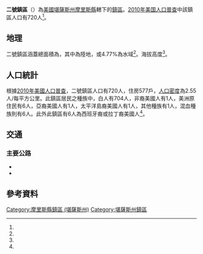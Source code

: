 {{noteTA
|G1=USState
}}
{{Infobox settlement
|official_name = 二號鎮區
|native_name = Township 2
|settlement_type = 鎮區
|pushpin_map=USA Kansas
|coordinates_display = inline,title
|coordinates_region = US-KS
|subdivision_type = [[世界政區索引|國家]]
|subdivision_name = [[美国|美国]]
|subdivision_type1 = [[美國行政區劃|州]]
|subdivision_name1 = [[堪薩斯州|堪薩斯州]]
|subdivision_type2 = [[堪薩斯州行政區劃|縣]]
|subdivision_name2 = [[摩里斯縣_(堪薩斯州)|摩里斯縣]]
|area_total_km2 = 281.81
|area_land_km2 = 268.35
|area_water_km2 = 13.45
|area_total_sq_mi =
|area_land_sq_mi =
|area_water_sq_mi =
|area_water_percent = 4.77
|population_as_of = [[2010年美国人口普查|2010]]
|population_footnotes = <ref name="Census 2010">{{cite web| url=http://factfinder2.census.gov| title=Race, Hispanic or Latino, Age, and Housing Occupancy: 2010 Census Redistricting Data, Township 2, Morris County, Kansas| publisher=U.S. Census Bureau, American FactFinder 2| accessdate=2017-03-28| archive-date=2013-09-11| archive-url=https://web.archive.org/web/20130911234518/http://factfinder2.census.gov/| dead-url=no}}</ref>
|population_total = 720
|population_density_km2 = auto
|elevation_footnotes = <ref name="gnis"/>
|elevation_m = 416
|elevation_ft = 
|latd = 38
|latm = 42
|lats = 36
|latNS = N
|longd = 96
|longm = 28
|longs = 39
|longEW = W
|postal_code_type =
|postal_code = 
|blank_name = [[聯邦資料處理標準|FIPS代碼]]
|blank_info = 20-71206
|blank1_name = [[地名信息系统|GNIS編號]] 
|blank1_info = 476902<ref name="gnis">{{cite web |url= {{Gnis3|476902}} |title= Township 2, Morris County, Kansas|work= [[Geographic_Names_Information_System|Geographic Names Information System]]|publisher= [[United_States_Geological_Survey|United States Geological Survey]] |accessdate= 2017-03-28 }}</ref>
|website = 
|footnotes = 
}}

'''二號鎮區'''（{{lang-en|'''Township 2'''}}）為[[美國|美國]][[堪薩斯州|堪薩斯州]][[摩里斯縣_(堪薩斯州)|摩里斯縣]]轄下的[[行政鎮區|鎮區]]。[[2010年美国人口普查|2010年美国人口普查]]中該鎮區人口有720人<ref name="Census 2010"/>。

==地理==
二號鎮區涵蓋總面積為{{convert|281.81|km2|sqmi}}，其中{{convert|268.35|km2|sqmi}}為陸地，{{convert|13.45|km2|sqmi}}或4.77%為水域<ref name="Census 2010"/>。海拔高度{{convert|416|m|ft}}<ref name="gnis"/>。

==人口統計==
根據[[2010年美國人口普查|2010年美國人口普查]]，二號鎮區人口有720人，住房577戶，[[人口密度|人口密度]]為2.55人/每平方公里。此鎮區居民之種族中，白人有704人，非裔美國人有1人，美洲原住民有6人，亞裔美國人有1人，太平洋島裔美國人有1人，其他種族有1人，混血種族則有6人。此外此鎮區有6人為西班牙裔或拉丁裔美國人<ref name="Census 2010"/>。

==交通==
===主要公路===
*{{Jct|country=USA|US|56}}
*{{Jct|state=KS|KS|177}}

==參考資料==
{{reflist}}

{{摩里斯縣 (堪薩斯州)}}

{{DEFAULTSORT: 02}}
[[Category:摩里斯縣鎮區_(堪薩斯州)|Category:摩里斯縣鎮區 (堪薩斯州)]]
[[Category:堪薩斯州鎮區|Category:堪薩斯州鎮區]]